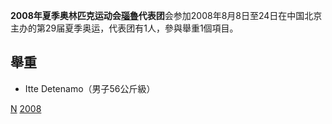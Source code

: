{{Infobox Country Olympics
|NOC=NRU
|games=2008年夏季
|competitors=1
|sports=1
|flagbearer=
|officials=
}}

'''2008年夏季奥林匹克运动会[[瑙魯|瑙魯]]代表团'''会参加2008年8月8日至24日在中国北京主办的第29届夏季奥运，代表团有1人，參與舉重1個項目。

== 舉重 ==
* Itte Detenamo（男子56公斤級）

{{NOCin2008SummerOlympics}}

[[Category:2008年夏季奧林匹克運動會代表團|N]]
[[Category:奥林匹克运动会瑙鲁代表团|2008]]